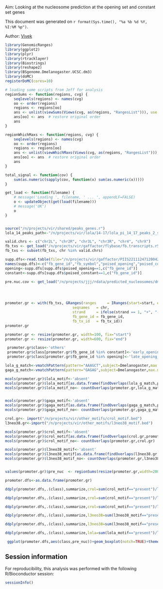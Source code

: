 Aim: Looking at the nucleosome prediction at the opening set and constant set genes

This document was generated on `r format(Sys.time(), "%a %b %d %Y, %I:%M %p")`.

Author: [Vivek](mailto:vir@stowers.org)


```{r library}
library(GenomicRanges)
library(ggplot2)
library(plyr)
library(rtracklayer)
library(Biostrings)
library(reshape2)
library(BSgenome.Dmelanogaster.UCSC.dm3)
library(doMC)
registerDoMC(cores=10)
````
```{r source}
# loading some scripts from Jeff for analysis
regionSums <- function(regions, cvg) {
    seqlevels(regions) <- names(cvg)
    oo <- order(regions)
    regions <- regions[oo]
    ans <- unlist(viewSums(Views(cvg, as(regions, "RangesList"))), use.names = FALSE)
    ans[oo] <- ans  # restore original order
    ans
}

regionWhichMaxs <- function(regions, cvg) {
    seqlevels(regions) <- names(cvg)
    oo <- order(regions)
    regions <- regions[oo]
    ans <- unlist(viewWhichMaxs(Views(cvg, as(regions, "RangesList"))), use.names = FALSE)
    ans[oo] <- ans  # restore original order
    ans
}

total_signal <- function(cov) {
    sum(as.numeric(sapply(cov, function(x) sum(as.numeric(x)))))
}

get_load <- function(filename) {
    # message('Loading ', filename, ' ... ', appendLF=FALSE)
    o <- updateObject(get(load(filename)))
    # message('OK')
    o
}


source("/n/projects/vir/shared/peaks_genes.r")
lola_14_peaks_path<-"/n/projects/vir/lola/14-17/lola_pi_14_17_peaks_2_summits.bed"

````


```{r processing and grouping}
valid.chrs <- c("chr2L", "chr2R", "chr3L", "chr3R", "chr4", "chrX")
fb_txs <- get_load("/n/projects/vir/gaffactor/flybase/fb.transcripts.r5.47.RData")
fb_txs <- subset(fb_txs, chr %in% valid.chrs)

supp.dfs<-read.table(file="/n/projects/vir/gaffactor/PIIS2211124712004214.mmc2.prn", header = FALSE, sep = "", skip=1)
names(supp.dfs)<-c("fb_gene_id","fb_symbol","poised_opening","poised_constant","poised_closing","poised_regulated","nonpoised_regulated")
opening<-supp.dfs[supp.dfs$poised_opening==1,c("fb_gene_id")]
constant<-supp.dfs[supp.dfs$poised_constant==1,c("fb_gene_id")]

pre.nuc.cov <- get_load("/n/projects/jjj/rdata/predicted_nucleosomes/dm3.nucleosome.RData")[valid.chrs]




promoter.gr <- with(fb_txs, GRanges(ranges     = IRanges(start=start, end=end), 
                               seqnames   = chr,
                               strand     = ifelse(strand == 1, "+", "-"),
                               fb_gene_id = fb_gene_id,
                               fb_tx_id   = fb_tx_id))
promoter.gr

promoter.gr <- resize(promoter.gr, width=100, fix="start")
promoter.gr <- resize(promoter.gr, width=600, fix="end")

 promoter.gr$class<-'others'
 promoter.gr$class[promoter.gr$fb_gene_id %in% constant]<-'early_opening_set'
 promoter.gr$class[promoter.gr$fb_gene_id %in% opening]<-'late_opening_set'

lola_g_match<-vmatchPattern(pattern="AAAGCT",subject=Dmelanogaster,max.mismatch=0)
gaga_g_match<-vmatchPattern(pattern="GAGAG",subject=Dmelanogaster,max.mismatch=0)

mcols(promoter.gr)$lola_motif<-'absent'
mcols(promoter.gr)$lola_motif[as.data.frame(findOverlaps(lola_g_match,promoter.gr))$subjectHits]<-'present'
mcols(promoter.gr)$lola_motif_no<- countOverlaps(promoter.gr,lola_g_match)


mcols(promoter.gr)$gaga_motif<-'absent'
mcols(promoter.gr)$gaga_motif[as.data.frame(findOverlaps(gaga_g_match,promoter.gr))$subjectHits]<-'present'
mcols(promoter.gr)$gaga_motif_no<- countOverlaps(promoter.gr,gaga_g_match)

crol.gr<- import("/n/projects/vir/other_motifs/crol_motif.bed")
l3neo38.gr<-import("/n/projects/vir/other_motifs/l3neo38_motif.bed")

mcols(promoter.gr)$crol_motif<-'absent'
mcols(promoter.gr)$crol_motif[as.data.frame(findOverlaps(crol.gr,promoter.gr))$subjectHits]<-'present'
mcols(promoter.gr)$crol_motif_no<- countOverlaps(promoter.gr,crol.gr)

mcols(promoter.gr)$l3neo38_motif<-'absent'
mcols(promoter.gr)$l3neo38_motif[as.data.frame(findOverlaps(l3neo38.gr,promoter.gr))$subjectHits]<-'present'
mcols(promoter.gr)$l3neo38_motif_no<- countOverlaps(promoter.gr,l3neo38.gr)


values(promoter.gr)$pre_nuc  <- regionSums(resize(promoter.gr,width=200,fix='end'), pre.nuc.cov)

promoter.dfs<-as.data.frame(promoter.gr)

ddply(promoter.dfs,.(class),summarize,crol=sum(crol_motif=="present")/length(crol_motif),l3neo38=sum(l3neo38_motif=="present")/length(l3neo38_motif),both=sum(crol_motif=='present' & l3neo38_motif=='present')/length(l3neo38_motif),no=length(l3neo38_motif))

ddply(promoter.dfs,.(class),summarize,crol=sum(crol_motif=="present")/length(crol_motif),lola=sum(lola_motif=="present")/length(l3neo38_motif),both=sum(crol_motif=='present' & lola_motif=='present')/length(l3neo38_motif),no=length(l3neo38_motif))

ddply(promoter.dfs,.(class),summarize,crol=sum(crol_motif=="present")/length(crol_motif),gaga=sum(gaga_motif=="present")/length(l3neo38_motif),both=sum(crol_motif=='present' & gaga_motif=='present')/length(l3neo38_motif),no=length(l3neo38_motif))

ddply(promoter.dfs,.(class),summarize,l3neo38=sum(l3neo38_motif=="present")/length(crol_motif),lola=sum(lola_motif=="present")/length(l3neo38_motif),both=sum(l3neo38_motif=='present' & lola_motif=='present')/length(l3neo38_motif),no=length(l3neo38_motif))

ddply(promoter.dfs,.(class),summarize,l3neo38=sum(l3neo38_motif=="present")/length(crol_motif),gaga=sum(gaga_motif=="present")/length(l3neo38_motif),both=sum(l3neo38_motif=='present' & gaga_motif=='present')/length(l3neo38_motif),no=length(l3neo38_motif))

ddply(promoter.dfs,.(class),summarize,lola=sum(lola_motif=="present")/length(crol_motif),gaga=sum(gaga_motif=="present")/length(l3neo38_motif),both=sum(lola_motif=='present' & gaga_motif=='present')/length(l3neo38_motif),no=length(l3neo38_motif))

````

``` {r opening_classVsnuclesome_prediction,dev=c('png','pdf'), fig.width=18, fig.height=16}

 ggplot(promoter.dfs,aes(class,pre_nuc))+geom_boxplot(notch=TRUE)+theme_bw()+labs(y="Nucleosome_prediction")
````
## Session information

For reproducibility, this analysis was performed with the following R/Bioconductor session:

``` {r session_info, echo=FALSE}
sessionInfo()
````